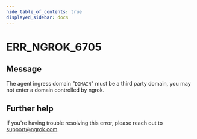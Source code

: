 ```yaml
---
hide_table_of_contents: true
displayed_sidebar: docs
---
```



# ERR_NGROK_6705

## Message

The agent ingress domain "`DOMAIN`" must be a third party domain, you may not enter a domain controlled by ngrok.

<ErrorDetails error="err_ngrok_6705" />

## Further help

If you're having trouble resolving this error, please reach out to [support@ngrok.com](mailto:support@ngrok.com?subject=Help%20with%20ERR_NGROK_6705).
